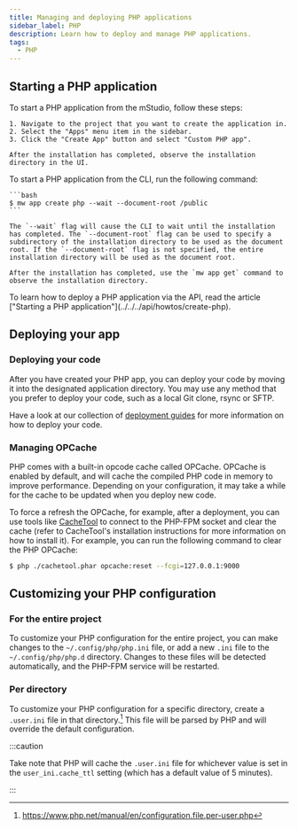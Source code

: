 ```yaml
---
title: Managing and deploying PHP applications
sidebar_label: PHP
description: Learn how to deploy and manage PHP applications.
tags:
  - PHP
---
```



## Starting a PHP application

<Tabs groupId="access-mode">
  <TabItem value="gui" label="mStudio UI">
    To start a PHP application from the mStudio, follow these steps:

    1. Navigate to the project that you want to create the application in.
    2. Select the "Apps" menu item in the sidebar.
    3. Click the "Create App" button and select "Custom PHP app".

    After the installation has completed, observe the installation directory in the UI.

  </TabItem>
  <TabItem value="cli" label="CLI">
    To start a PHP application from the CLI, run the following command:

    ```bash
    $ mw app create php --wait --document-root /public
    ```

    The `--wait` flag will cause the CLI to wait until the installation has completed. The `--document-root` flag can be used to specify a subdirectory of the installation directory to be used as the document root. If the `--document-root` flag is not specified, the entire installation directory will be used as the document root.

    After the installation has completed, use the `mw app get` command to observe the installation directory.

  </TabItem>
  <TabItem value="api" label="API">
    To learn how to deploy a PHP application via the API, read the article ["Starting a PHP application"](../../../api/howtos/create-php).
  </TabItem>
</Tabs>

## Deploying your app

### Deploying your code

After you have created your PHP app, you can deploy your code by moving it into the designated application directory. You may use any method that you prefer to deploy your code, such as a local Git clone, rsync or SFTP.

Have a look at our collection of [deployment guides](/docs/v2/category/deployment-guides) for more information on how to deploy your code.

### Managing OPCache

PHP comes with a built-in opcode cache called OPCache. OPCache is enabled by default, and will cache the compiled PHP code in memory to improve performance. Depending on your configuration, it may take a while for the cache to be updated when you deploy new code.

To force a refresh the OPCache, for example, after a deployment, you can use tools like [CacheTool](https://github.com/gordalina/cachetool) to connect to the PHP-FPM socket and clear the cache (refer to CacheTool's installation instructions for more information on how to install it). For example, you can run the following command to clear the PHP OPCache:

```bash
$ php ./cachetool.phar opcache:reset --fcgi=127.0.0.1:9000
```

## Customizing your PHP configuration

### For the entire project

To customize your PHP configuration for the entire project, you can make changes to the `~/.config/php/php.ini` file, or add a new `.ini` file to the `~/.config/php/php.d` directory. Changes to these files will be detected automatically, and the PHP-FPM service will be restarted.

### Per directory

To customize your PHP configuration for a specific directory, create a `.user.ini` file in that directory.[^1] This file will be parsed by PHP and will override the default configuration.

:::caution

Take note that PHP will cache the `.user.ini` file for whichever value is set in the `user_ini.cache_ttl` setting (which has a default value of 5 minutes).

:::

[^1]: https://www.php.net/manual/en/configuration.file.per-user.php

